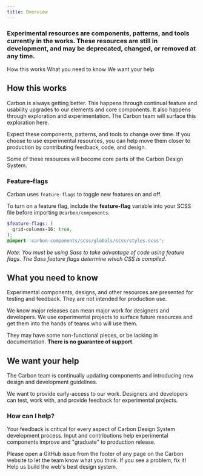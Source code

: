 ```yaml
---
title: Overview
---
```


### Experimental resources are components, patterns, and tools currently in the works. These resources are still in development, and may be deprecated, changed, or removed at any time.

<AnchorLinks>

<AnchorLink>How this works</AnchorLink>
<AnchorLink>What you need to know</AnchorLink>
<AnchorLink>We want your help</AnchorLink>

</AnchorLinks>

## How this works

Carbon is always getting better. This happens through continual feature and usability upgrades to our elements and core components. It also happens through exploration and experimentation. The Carbon team will surface this exploration here.

Expect these components, patterns, and tools to change over time. If you choose to use experimental resources, you can help move them closer to production by contributing feedback, code, and design.

Some of these resources will become core parts of the Carbon Design System.

### Feature-flags

Carbon uses `feature-flags` to toggle new features on and off.

To turn on a feature flag, include the **feature-flag** variable into your SCSS file before importing `@carbon/components`.

```scss
$feature-flags: (
  grid-columns-16: true,
);
@import 'carbon-components/scss/globals/scss/styles.scss';
```

_Note: You must be using Sass to take advantage of code using feature flags. The Sass feature flags determine which CSS is compiled._


## What you need to know

Experimental components, designs, and other resources are presented for testing and feedback. They are not intended for production use.

We know major releases can mean major work for designers and developers. We use experimental projects to surface future resources and get them into the hands of teams who will use them.

They may have some non-functional pieces, or be lacking in documentation. **There is no guarantee of support**.

## We want your help

The Carbon team is continually updating components and introducing new design and development guidelines.

We want to provide early-access to our work. Designers and developers can test, work with, and provide feedback for experimental projects.

### How can I help?

Your feedback is critical for every aspect of Carbon Design System development process. Input and contributions help experimental components improve and "graduate" to production release.

Please open a GitHub issue from the footer of any page on the Carbon website to let the team know what you think. If you see a problem, fix it! Help us build the web's best design system.
